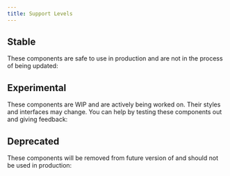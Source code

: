 ```yaml
---
title: Support Levels
---
```



## Stable

These components are safe to use in production and are not in the process of being updated:

<Status status="stable" />

## Experimental

These components are WIP and are actively being worked on. Their styles and interfaces may change. You can help by testing these components out and giving feedback:

<Status status="experimental" />

## Deprecated

These components will be removed from future version of and should not be used in production:

<Status status="deprecated" />
